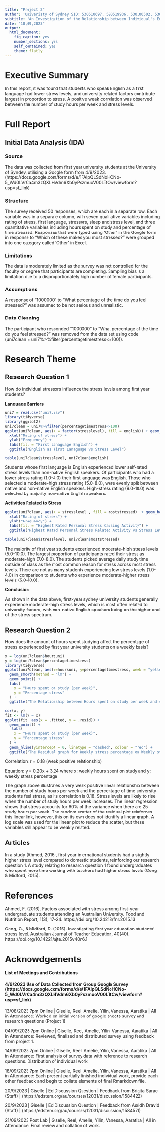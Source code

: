 ```yaml
---
title: "Project 2"
author: 'Univeristy of Sydney SID: 530510697, 520519936, 530100502, 530518176, 530547475, 530536402'
subtitle: "An Investigation of the Relationship between Individual's Environmental Factors and First Year Univeristy Student Self-rated Stress Levels"
date: "18,09,2023"
output:
  html_document:
    fig_caption: yes
    number_sections: yes
    self_contained: yes
    theme: flatly
---
```


# Executive Summary
In this report, it was found that students who speak English as a first language had lower stress levels, and university related factors contribute largest in proportion to stress. A positive weak correlation was observed between the number of study hours per week and stress levels.

# Full Report

## Initial Data Analysis (IDA)\
### Source
The data was collected from first year university students at the University of Syndey, utilising a Google form from 4/9/2023. (https://docs.google.com/forms/d/e/1FAIpQLSdNoHCNo-5_Wd0LVrCa4m3zQXLHVdm6Xb0yPszmuoV00LTtCw/viewform?usp=sf_link)

### Structure
The survey received 50 responses, which are each in a separate row. Each variable was in a separate column, with seven qualitative variables including rating of stress, first language, stressors, sleep and stress level, and three quantitative variables including hours spent on study and percentage of time stressed. Responses that were typed using ‘Other’ in the Google form in response to “Which of these makes you most stressed?” were grouped into one category called 'Other' in Excel.

### Limitations
The data is moderately limited as the survey was not controlled for the faculty or degree that participants are completing. Sampling bias is a limitation due to a disproportionately high number of female participants.

### Assumptions
A response of  “1000000” to “What percentage of the time do you feel stressed?” was assumed to be not serious and unrealistic. 

### Data Cleaning
The participant who responded “1000000” to “What percentage of the time do you feel stressed?” was removed from the data set using code (uni7clean = uni7%>%filter(percentagetimestress<=100)). 

# Research Theme

## Research Question 1
How do individual stressors influence the stress levels among first year students?

**Language Barriers**

```r
uni7 = read.csv("uni7.csv")
library(tidyverse)
library(ggplot2)
uni7clean = uni7%>%filter(percentagetimestress<=100)
ggplot(uni7clean, aes(x = factor(stresslevel), fill = english)) + geom_bar() + 
  xlab("Rating of stress") + 
  ylab("Frequency") +
  labs(fill = "First Lanaguage English") +
  ggtitle("English as First Lanaguage vs Stress Level")
```
```r
table(uni7clean$stresslevel, uni7clean$english)
```

Students whose first language is English experienced lower self-rated stress levels than non-native English speakers. Of participants who had a lower stress rating (1.0-4.0) their first language was English. Those who selected a moderate-high stress rating (5.0-8.0), were evenly split between native and non-native English speakers. High-stress rating (9.0-10.0) was selected by majority non-native English speakers.  

**Activities Related to Stress**

```r
ggplot(uni7clean, aes(x = stresslevel , fill = moststressed)) + geom_bar() +
  xlab("Rating of stress") + 
  ylab("Frequency") + 
  labs(fill = "Highest Rated Personal Stress Causing Activity") + 
  ggtitle("Highest Rated Personal Stress Related Activity vs Stress Level")
```
```r
table(uni7clean$stresslevel, uni7clean$moststressed)
```

The majority of first year students experienced moderate-high stress levels (5.0-10.0). The largest proportion of participants rated their stress as moderate-high (7.0-8.0). The students picked average daily study time outside of class as the most common reason for stress across most stress levels. There are not as many students experiencing low stress levels (1.0-4.0) in comparison to students who experience moderate-higher stress levels (5.0-10.0). 

**Conclusion**

As shown in the data above, first-year sydney university students generally experience moderate-high stress levels, which is most often related to university factors, with non-native English speakers being on the higher end of the stress spectrum. 
 
## Research Question 2
How does the amount of hours spent studying affect the percentage of stress experienced by first year university students on a weekly basis?

```r
x = log(uni7clean$hoursuni)
y = log(uni7clean$percentagetimestress)
library(tidyverse)
ggplot(uni7clean, aes(x=hoursuni, y=percentagetimestress, week = "yellow")) +
  geom_smooth(method = "lm") +
  geom_point() +
  labs(
    x = "Hours spent on study (per week)",
    y = "Percentage stress"
  ) +
  ggtitle("The Relationship between Hours spent on study per week and stress percentage")

cor(x, y)
fit <- lm(y ~ x)
ggplot(fit, aes(x = .fitted, y = .resid)) +
  geom_point() + 
   labs(
    x = "Hours spent on study (per week)",
    y = "Percentage stress"
  ) +
  geom_hline(yintercept = 0, linetype = "dashed", colour = "red") +
  ggtitle("The Residual graph for Weekly stress percentage on Weekly study hours")

```

Correlation: r = 0.18 (weak positive relationship)

Equation: y = 0.20x + 3.24 where x: weekly hours spent on study and y: weekly stress percentage

The graph above illustrates a very weak positive linear relationship between the number of study hours per week and the percentage of time university students feel stress, as its correlation is 0.18. Stress levels are likely to rise when the number of study hours per week increases. The linear regression shows that stress accounts for 60% of the variance when there are 25 study hours per week. The random scatter of the residual plot reinforces this linear link, however, this on its own does not identify a linear graph. A log scale was used for the linear plot to reduce the scatter, but these variables still appear to be weakly related. 


## Articles
In a study (Ahmed, 2016), first year international students had a slightly higher stress level compared to domestic students, reinforcing our research question 1. A study relating to research question 1 found undergraduates who spent more time working with teachers had higher stress levels (Geng & Midford, 2015).

# References
Ahmed, F. (2016). Factors associated with stress among first-year undergraduate students attending an Australian University. Food and Nutrition Report, 1(3), 17–24. https://doi.org/10.24218/fnr.2015.13 

Geng, G., & Midford, R. (2015). Investigating first year education students’ stress level. Australian Journal of Teacher Education, 40(40). https://doi.org/10.14221/ajte.2015v40n6.1 

# Acknowdgements
**List of Meetings and Contributions**

#### 4/9/2023 Use of Data Collected from Group Google Survey (https://docs.google.com/forms/d/e/1FAIpQLSdNoHCNo-5_Wd0LVrCa4m3zQXLHVdm6Xb0yPszmuoV00LTtCw/viewform?usp=sf_link)

13/08/2023 7pm Online | Giselle, Reel, Amelie, Yilin, Vanessa, Aaratika | All in Attendance: Worked on initial version of google sheets survey and research questions (Project 1)

04/09/2023 7pm Online | Giselle, Reel, Amelie, Yilin, Vanessa, Aaratika | All in Attendance: Reviewed, finalised and distributed survey using feedback from project 1.

14/09/2023 7pm Online | Giselle, Reel, Amelie, Yilin, Vanessa, Aaratika | All in Attendance: First analysis of survey data with reference to research questions. Distribution of individual work

18/09/2023 7pm Online | Giselle, Reel, Amelie, Yilin, Vanessa, Aaratika | All in Attendance: Each present partially finished individual work, provide each other feedback and begin to collate elements of final Rmarkdown file. 

20/9/2023 | Giselle | Ed Discussion Question | Feedback from Brigita Sarac (Staff) | (https://edstem.org/au/courses/12031/discussion/1584422)

20/9/2023 | Giselle | Ed Discussion Question | Feedback from Asridh Dravid (Staff) |
(https://edstem.org/au/courses/12031/discussion/1584571)

21/09/2023 Post Lab | Giselle, Reel, Amelie, Yilin, Vanessa, Aaratika | All in Attendance: Final review and collation of work. 
